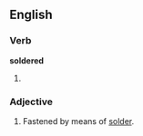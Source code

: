 ==English==

===Verb===
'''soldered'''

# {{past of|solder}}

===Adjective===
{{en-adj}}

# Fastened by means of [[solder]].